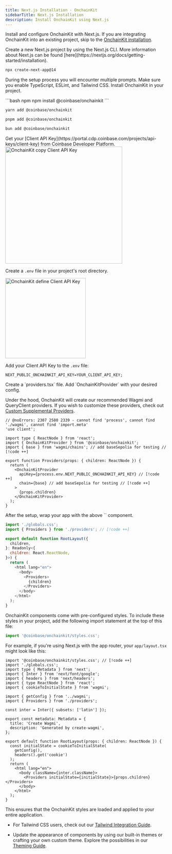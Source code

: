 ```yaml
---
title: Next.js Installation · OnchainKit
sidebarTitle: Next.js Installation
description: Install OnchainKit using Next.js
---
```



Install and configure OnchainKit with Next.js.
If you are integrating OnchainKit into an existing project,
skip to the [OnchainKit installation](#install-onchainkit).

<Steps>
  <Step title="Install Next.js">
  Create a new Next.js project by using the Next.js CLI.
  More information about Next.js can be found [here](https://nextjs.org/docs/getting-started/installation).

  ```bash npm
  npx create-next-app@14
  ```

  During the setup process you will encounter multiple prompts.
  Make sure you enable TypeScript, ESLint, and Tailwind CSS.
  </Step>
  <Step title="Install OnchainKit">
  Install OnchainKit in your project.

  <CodeGroup>
  ```bash npm
  npm install @coinbase/onchainkit
  ```

  ```bash yarn
  yarn add @coinbase/onchainkit
  ```

  ```bash pnpm
  pnpm add @coinbase/onchainkit
  ```

  ```bash bun
  bun add @coinbase/onchainkit
  ```
  </CodeGroup>
  </Step>
  <Step title="Get Your Client API Key">
  Get your [Client API Key](https://portal.cdp.coinbase.com/projects/api-keys/client-key) from Coinbase Developer Platform.

<Frame>
  <img
    alt="OnchainKit copy Client API Key"
    src="/images/onchainkit/copy-api-key-guide.png"
    height="364"
  />
</Frame>

  Create a `.env` file in your project's root directory.

<Frame>
  <img
    alt="OnchainKit define Client API Key"
    src="/images/onchainkit/getting-started-create-env-file.png"
    width="250"
    loading="lazy"
  />
</Frame>

  Add your Client API Key to the `.env` file:

  ```tsx .env
  NEXT_PUBLIC_ONCHAINKIT_API_KEY=YOUR_CLIENT_API_KEY;
  ```
  </Step>
  <Step title="Add Providers">
  Create a `providers.tsx` file. Add `OnchainKitProvider` with your desired config.

  Under the hood, OnchainKit will create our recommended Wagmi and QueryClient
  providers. If you wish to customize these providers, check out [Custom
  Supplemental Providers](/onchainkit/config/supplemental-providers).

  ```tsx providers.tsx
  // @noErrors: 2307 2580 2339 - cannot find 'process', cannot find './wagmi', cannot find 'import.meta'
  'use client';

  import type { ReactNode } from 'react';
  import { OnchainKitProvider } from '@coinbase/onchainkit';
  import { base } from 'wagmi/chains'; // add baseSepolia for testing // [!code ++]

  export function Providers(props: { children: ReactNode }) {
    return (
      <OnchainKitProvider
        apiKey={process.env.NEXT_PUBLIC_ONCHAINKIT_API_KEY} // [!code ++]
        chain={base} // add baseSepolia for testing // [!code ++]
      >
        {props.children}
      </OnchainKitProvider>
    );
  }
  ```
  </Step>
  <Step title="Wrap your app with <Providers />">
  After the setup, wrap your app with the above `<Providers />` component.

  ```javascript app.tsx
  import './globals.css';
  import { Providers } from './providers'; // [!code ++]

  export default function RootLayout({
    children,
  }: Readonly<{
    children: React.ReactNode,
  }>) {
    return (
      <html lang="en">
        <body>
          <Providers> 
            {children}
          </Providers>
        </body>
      </html>
    );
  }
  ```
  </Step>
  <Step title="Add Styles">
  OnchainKit components come with pre-configured styles. To include these styles in your project, add the following import statement at the top of this file:

  ```javascript
  import '@coinbase/onchainkit/styles.css';
  ```

  For example, if you're using Next.js with the app router, your `app/layout.tsx` might look like this:

  ```tsx layout.tsx
  import '@coinbase/onchainkit/styles.css'; // [!code ++]
  import './globals.css';
  import type { Metadata } from 'next';
  import { Inter } from 'next/font/google';
  import { headers } from 'next/headers';
  import { type ReactNode } from 'react';
  import { cookieToInitialState } from 'wagmi';

  import { getConfig } from '../wagmi';
  import { Providers } from './providers';

  const inter = Inter({ subsets: ['latin'] });

  export const metadata: Metadata = {
    title: 'Create Wagmi',
    description: 'Generated by create-wagmi',
  };

  export default function RootLayout(props: { children: ReactNode }) {
    const initialState = cookieToInitialState(
      getConfig(),
      headers().get('cookie')
    );
    return (
      <html lang="en">
        <body className={inter.className}>
          <Providers initialState={initialState}>{props.children}</Providers>
        </body>
      </html>
    );
  }
  ```

  This ensures that the OnchainKit styles are loaded and applied to your entire application.

  - For Tailwind CSS users, check out our [Tailwind Integration Guide](/onchainkit/guides/tailwind).

  - Update the appearance of components by using our built-in themes or crafting your own custom theme.
    Explore the possibilities in our [Theming Guide](/onchainkit/guides/themes).

  </Step>
</Steps>

<StartBuilding />



<PolicyBanner />